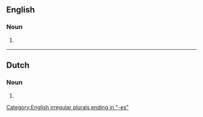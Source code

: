 ==English==

===Noun===
{{head|en|noun form}}

# {{lb|en|medicine}} {{plural of|en|shigellosis}}

[[Category:English irregular plurals ending in "-es"]]

----

==Dutch==

===Noun===
{{head|nl|noun plural form}}

# {{nl-noun form of|pl|shigellose}}